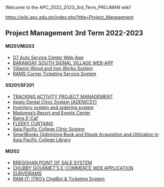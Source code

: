 Welcome to the APC_2022_2023_3rd_Term_PROJMAN wiki!

[[ APC Project Management Wiki Page Previous Student Projects 2006 - 2019  | https://wiki.apc.edu.ph/index.php?title=Project_Management]]

==Project Management 3rd Term 2022-2023==
<h4>MI201/MI203</h4>
* [[Group 01 Elite Four - D7 Auto Service Center Web-App | D7 Auto Service Center Web-App]]
* [[Group 02 Team Developmentality - BARANGAY SOUTH SIGNAL VILLAGE WEB-APP | BARANGAY SOUTH SIGNAL VILLAGE WEB-APP ]]
* [[Group 03 Team MLNSD - Villamin Wood and Iron Works System | Villamin Wood and Iron Works System ]]
* [[Group 04 Nacor Industries - RAMS Corner Ticketing Service System | RAMS Corner Ticketing Service System ]]

<h4>SS201/SF201</h4>
* [[Group 01 Abyss -TRACKING ACTIVITY PROJECT MANAGEMENT | TRACKING ACTIVITY PROJECT MANAGEMENT]]
* [[Group 02 Progmatiks - Apelo Dental Clinic System (ADENICSY)  |Apelo Dental Clinic System (ADENICSY) ]]
* [[Group 03 Concave -Inventory system and ordering system  |Inventory system and ordering system ]]
* [[Group 04 YouNIX - Madonna’s Resort and Events Center  | Madonna’s Resort and Events Center ]]
* [[Group 05 Coderist - Rams E-Caf |Rams E-Caf]]
* [[Group 06 Fleeky Hub - FLEEKY CURTAINS |FLEEKY CURTAINS]]
* [[Group 07 Project V - Asia Pacific College Clinic System |Asia Pacific College Clinic System]]
* [[Group 08 SPP - SmartBooks APC |SmartBooks Optimizing Book and Ebook Acquisition and Utilization in Asia Pacific College Library]]

<h4>MI202</h4>
* [[Group 01 Aurora - BREGGHAN POINT OF SALE SYSTEM | BREGGHAN POINT OF SALE SYSTEM]]
* [[Group 02 HighTable - CHUBBY GOURMET’S E-COMMERCE WEB APPLICATION | CHUBBY GOURMET’S E-COMMERCE WEB APPLICATION ]]
* [[Group 03 KAYVI byte - SURVEIRAMS | SURVEIRAMS]]
* [[Group 04 OPTIMUM FIVE - RAM-IT: ITRO’s ChatBot & Ticketing System | RAM-IT: ITRO’s ChatBot & Ticketing System]]




